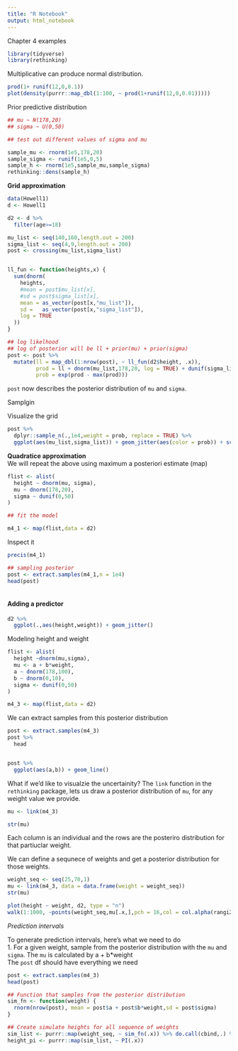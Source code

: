 ```yaml
---
title: "R Notebook"
output: html_notebook
---
```


Chapter 4 examples  

```r
library(tidyverse)
library(rethinking)

```


Multiplicative can produce normal distribution.  
```r
prod(1+ runif(12,0,0.1))
plot(density(purrr::map_dbl(1:100, ~ prod(1+runif(12,0,0.01)))))
```



Prior predictive distribution  

```r
## mu ~ N(178,20)
## sigma ~ U(0,50)

## test out different values of sigma and mu  

sample_mu <- rnorm(1e5,178,20)  
sample_sigma <- runif(1e5,0,5)
sample_h <- rnorm(1e5,sample_mu,sample_sigma)
rethinking::dens(sample_h)

```





**Grid approximation**    
```r
data(Howell1)
d <- Howell1

d2 <- d %>%
  filter(age>=18)

mu_list <- seq(140,160,length.out = 200)
sigma_list <- seq(4,9,length.out = 200)
post <- crossing(mu_list,sigma_list)


ll_fun <- function(heights,x) {
  sum(dnorm(
    heights,
    #mean = post$mu_list[x],
    #sd = post$sigma_list[x],
    mean = as_vector(post[x,"mu_list"]),
    sd =   as_vector(post[x,"sigma_list"]),
    log = TRUE
  ))
}

## log likelhood  
## log of posterior will be ll + prior(mu) + prior(sigma)  
post <- post %>%
  mutate(ll = map_dbl(1:nrow(post), ~ ll_fun(d2$height, .x)),
         prod = ll + dnorm(mu_list,178,20, log = TRUE) + dunif(sigma_list,0,50,log = TRUE),
         prob = exp(prod - max(prod)))
```

`post` now describes the posterior distribution of `mu` and `sigma`.  

Samplgin

Visualize the grid  
```r
post %>%
  dplyr::sample_n(.,1e4,weight = prob, replace = TRUE) %>%
  ggplot(aes(mu_list,sigma_list)) + geom_jitter(aes(color = prob)) + scale_color_gradient2(midpoint = 0.5)

```


**Quadratice approximation**   
We will repeat the above using maximum a posteriori estimate (map)
```r
flist <- alist(
  height ~ dnorm(mu, sigma),
  mu ~ dnorm(178,20),
  sigma ~ dunif(0,50)
)

## fit the model  

m4_1 <- map(flist,data = d2)

```

Inspect it 
```r
precis(m4_1)

## sampling posterior  
post <- extract.samples(m4_1,n = 1e4)
head(post)
 
```

#### Adding a predictor  

```r
d2 %>%
  ggplot(.,aes(height,weight)) + geom_jitter()
```


Modeling height and weight    

```r
flist <- alist(
  height ~dnorm(mu,sigma),
  mu <- a + b*weight,
  a ~ dnorm(178,100),
  b ~ dnorm(0,10),
  sigma <- dunif(0,50)
)

m4_3 <- map(flist,data = d2)

```


We can extract samples from this posterior distribution  
```r
post <- extract.samples(m4_3)
post %>%
  head


post %>%
  ggplot(aes(a,b)) + geom_line()

```

What if we'd like to visualzie the uncertainity?  The `link` function in the `rethinking` package, lets us draw a posterior distribution of `mu`, for any weight value we provide.   

```r
mu <- link(m4_3)

str(mu)

```

Each column is an individual and the rows are the posteriro distribution for that partiuclar weight.  

We can define a sequnece of weights and get a posterior distribution for those weights.  

```r
weight_seq <- seq(25,70,1)
mu <- link(m4_3, data = data.frame(weight = weight_seq))
str(mu)

plot(height ~ weight, d2, type = "n")
walk(1:1000, ~points(weight_seq,mu[.x,],pch = 16,col = col.alpha(rangi2,0.1)))

```

*Prediction intervals*  

To generate prediction intervals, here's what we need to do  
1.  For a given weight, sample from the posterior distribution with the `mu` and `sigma`. The `mu` is calculated by a + b*weight   
The `post` df should have everything we need  

```r
post <- extract.samples(m4_3)
head(post)

## Function that samples from the posterior distribution  
sim_fn <- function(weight) {
  rnorm(nrow(post), mean = post$a + post$b*weight,sd = post$sigma)
}

## Create simulate heights for all sequence of weights  
sim_list <- purrr::map(weight_seq, ~ sim_fn(.x)) %>% do.call(cbind,.) %>% as.data.frame()
height_pi <- purrr::map(sim_list, ~ PI(.x))

```








